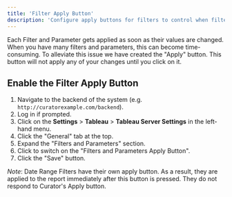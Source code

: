 ---
title: 'Filter Apply Button'
description: 'Configure apply buttons for filters to control when filter changes are applied to dashboard visualizations.'
---

Each Filter and Parameter gets applied as soon as their values are changed. When you have many filters and parameters,
this can become time-consuming. To alleviate this issue we have created the "Apply" button. This button will not apply
any of your changes until you click on it.

## Enable the Filter Apply Button

1. Navigate to the backend of the system (e.g. `http://curatorexample.com/backend`).
2. Log in if prompted.
3. Click on the **Settings** > **Tableau** > **Tableau Server Settings** in the left-hand menu.
4. Click the "General" tab at the top.
5. Expand the "Filters and Parameters" section.
6. Click to switch on the "Filters and Parameters Apply Button".
7. Click the "Save" button.

*Note*: Date Range Filters have their own apply button. As a result, they are applied
 to the report immediately after this button is pressed. They do not respond to Curator's
 Apply button.
